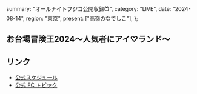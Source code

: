   summary: "オールナイトフジコ公開収録📺",
  category: "LIVE",
  date: "2024-08-14",
  region: "東京",
  present: ["高嶺のなでしこ"],
};

## お台場冒険王2024～人気者にアイ♡ランド～

## リンク

- [公式スケジュール](https://takanenonadeshiko.jp/?p=2317)
- [公式 FC トピック](https://takanekofc.com/topics/public/_/34ro17j62egbudz3.html)
